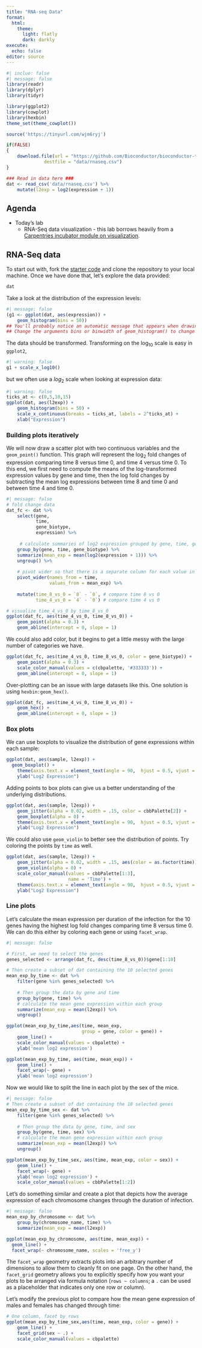 ```yaml
---
title: "RNA-seq Data"
format: 
  html:
    theme: 
      light: flatly
      dark: darkly
execute:
  echo: false
editor: source
---
```


```r
#| inclue: false
#| message: false
library(readr)
library(dplyr)
library(tidyr)

library(ggplot2)
library(cowplot)
library(hexbin)
theme_set(theme_cowplot())

source('https://tinyurl.com/wjm6ryj')

if(FALSE)
{
    download.file(url = "https://github.com/Bioconductor/bioconductor-teaching/raw/master/data/GSE96870/rnaseq.csv",
              destfile = "data/rnaseq.csv")
}

### Read in data here ###
dat <- read_csv('data/rnaseq.csv') %>%
    mutate(l2exp = log2(expression + 1))
```

## Agenda

-   Today's lab
    -   RNA-Seq data visualization - this lab borrows heavily from a [Carpentries incubator module on visualization](https://carpentries-incubator.github.io/bioc-intro/40-visualization.html).

## RNA-Seq data

To start out with, fork the [starter code](https://classroom.github.com/a/Yz2GMIqU) and clone the repository to your local machine. Once we have done that, let's explore the data provided:

```r
dat
```

Take a look at the distribution of the expression levels:

```r
#| message: false
(g1 <- ggplot(dat, aes(expression)) +
    geom_histogram(bins = 50))
## You'll probably notice an automatic message that appears when drawing the histogram: `stat_bin()` using `bins = 30`. Pick better value with `binwidth`.
## Change the arguments bins or binwidth of geom_histogram() to change the number or width of the bins.
```

The data should be transformed. Transforming on the $\log_{10}$ scale is easy in `ggplot2`,

```r
#| warning: false
g1 + scale_x_log10()
```

but we often use a $log_2$ scale when looking at expression data:

```r
#| warning: false
ticks_at <- c(0,5,10,15)
ggplot(dat, aes(l2exp)) +
    geom_histogram(bins = 50) +
    scale_x_continuous(breaks = ticks_at, labels = 2^ticks_at) +
    xlab("Expression")
```

### Building plots iteratively

We will now draw a scatter plot with two continuous variables and the `geom_point()` function. This graph will represent the $\log_2$ fold changes of expression comparing time 8 versus time 0, and time 4 versus time 0. To this end, we first need to compute the means of the log-transformed expression values by gene and time, then the log fold changes by subtracting the mean log expressions between time 8 and time 0 and between time 4 and time 0.

```r
#| message: false
# fold change data
dat_fc <- dat %>% 
    select(gene, 
           time,
           gene_biotype,
           expression) %>%
    
     # calculate summaries of log2 expression grouped by gene, time, gene_biotype
    group_by(gene, time, gene_biotype) %>%
    summarize(mean_exp = mean(log2(expression + 1))) %>%
    ungroup() %>%
    
    # pivot wider so that there is a separate column for each value in time
    pivot_wider(names_from = time,
                values_from = mean_exp) %>%
    
    mutate(time_8_vs_0 = `8` - `0`, # compare time 8 vs 0
           time_4_vs_0 = `4` - `0`) # compare time 4 vs 0

# visualize time_4_vs_0 by time_8_vs_0 
ggplot(dat_fc, aes(time_4_vs_0, time_8_vs_0)) +
    geom_point(alpha = 0.3) +
    geom_abline(intercept = 0, slope = 1)
```

We could also add color, but it begins to get a little messy with the large number of categories we have.

```r
ggplot(dat_fc, aes(time_4_vs_0, time_8_vs_0, color = gene_biotype)) +
    geom_point(alpha = 0.3) +
    scale_color_manual(values = c(cbpalette, '#333333')) +
    geom_abline(intercept = 0, slope = 1)
```

Over-plotting can be an issue with large datasets like this. One solution is using `hexbin:geom_hex()`.

```r
ggplot(dat_fc, aes(time_4_vs_0, time_8_vs_0)) +
    geom_hex() +
    geom_abline(intercept = 0, slope = 1)
```

### Box plots

We can use boxplots to visualize the distribution of gene expressions within each sample:

```r
ggplot(dat, aes(sample, l2exp)) +
  geom_boxplot() +
    theme(axis.text.x = element_text(angle = 90,  hjust = 0.5, vjust = 0.5)) +
    ylab("Log2 Expression")
```

Adding points to box plots can give us a better understanding of the underlying distributions.

```r
ggplot(dat, aes(sample, l2exp)) +
    geom_jitter(alpha = 0.02, width = .15, color = cbbPalette[2]) +
    geom_boxplot(alpha = 0) +
    theme(axis.text.x = element_text(angle = 90,  hjust = 0.5, vjust = 0.5)) +
    ylab("Log2 Expression")
```

We could also use `geom_violin` to better see the distribution of points. Try coloring the points by `time` as well.

```r
ggplot(dat, aes(sample, l2exp)) +
    geom_jitter(alpha = 0.02, width = .15, aes(color = as.factor(time))) +
    geom_violin(alpha = 0) +
    scale_color_manual(values = cbbPalette[1:3],
                       name = 'Time') +
    theme(axis.text.x = element_text(angle = 90,  hjust = 0.5, vjust = 0.5)) +
    ylab("Log2 Expression")
```

### Line plots

Let's calculate the mean expression per duration of the infection for the 10 genes having the highest log fold changes comparing time 8 versus time 0. We can do this either by coloring each gene or using `facet_wrap`.

```r
#| message: false

# First, we need to select the genes
genes_selected <- arrange(dat_fc, desc(time_8_vs_0))$gene[1:10]

# Then create a subset of dat containing the 10 selected genes
mean_exp_by_time <- dat %>%
    filter(gene %in% genes_selected) %>%
    
    # Then group the data by gene and time
    group_by(gene, time) %>%
    # calculate the mean gene expression within each group
    summarize(mean_exp = mean(l2exp)) %>%
    ungroup()

ggplot(mean_exp_by_time,aes(time, mean_exp, 
                            group = gene, color = gene)) +
    geom_line() +
    scale_color_manual(values = cbpalette) +
    ylab('mean log2 expression')

ggplot(mean_exp_by_time, aes(time, mean_exp)) +
    geom_line() +
    facet_wrap(~ gene) +
    ylab('mean log2 expression')

```

Now we would like to split the line in each plot by the sex of the mice.

```r
#| message: false
# Then create a subset of dat containing the 10 selected genes
mean_exp_by_time_sex <- dat %>%
    filter(gene %in% genes_selected) %>%
    
    # Then group the data by gene, time, and sex
    group_by(gene, time, sex) %>%
    # calculate the mean gene expression within each group
    summarize(mean_exp = mean(l2exp)) %>%
    ungroup()

ggplot(mean_exp_by_time_sex, aes(time, mean_exp, color = sex)) +
    geom_line() +
    facet_wrap(~ gene) +
    ylab('mean log2 expression') +
    scale_color_manual(values = cbbPalette[1:2])
```

Let's do something similar and create a plot that depicts how the average expression of each chromosome changes through the duration of infection.

```r
#| message: false
mean_exp_by_chromosome <- dat %>%
    group_by(chromosome_name, time) %>%
    summarize(mean_exp = mean(l2exp))

ggplot(mean_exp_by_chromosome, aes(time, mean_exp)) +
  geom_line() +
  facet_wrap(~ chromosome_name, scales = 'free_y')
```

The `facet_wrap` geometry extracts plots into an arbitrary number of dimensions to allow them to cleanly fit on one page. On the other hand, the `facet_grid` geometry allows you to explicitly specify how you want your plots to be arranged via formula notation (`rows ~ columns`; a `.` can be used as a placeholder that indicates only one row or column).

Let's modify the previous plot to compare how the mean gene expression of males and females has changed through time:

```r
# One column, facet by rows
ggplot(mean_exp_by_time_sex,aes(time, mean_exp, color = gene)) +
    geom_line() +
    facet_grid(sex ~ .) +
    scale_color_manual(values = cbpalette)
```
